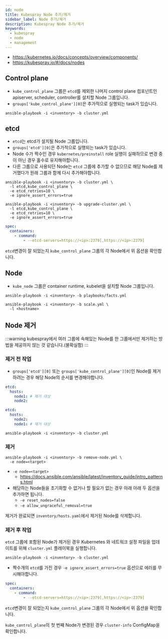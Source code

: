```yaml
---
id: node
title: Kubespray Node 추가/제거
sidebar_label: Node 추가/제거
description: Kubespray Node 추가/제거
keywords:
  - kubespray
  - node
  - management
---
```


- https://kubernetes.io/docs/concepts/overview/components/
- https://kubespray.io/#/docs/nodes

## Control plane

- `kube_control_plane` 그룹은 `etcd`를 제외한 나머지 control plane 컴포넌트인 apiserver, scheduler, controller를 설치할 Node 그룹입니다.
- `groups['kube_control_plane'][0]`은 추가적으로 실행되는 task가 있습니다.

```shell
ansible-playbook -i <inventory> -b cluster.yml
```

## etcd

- `etcd`는 etcd가 설치될 Node 그룹입니다.
- `groups['etcd'][0]`은 추가적으로 실행되는 task가 있습니다.
- Node 수가 짝수인 경우 `kubernetes/preinstall` role 실행이 실패하므로 변경 중이 아닌 경우 홀수로 유지해야합니다.
- 다른 그룹으로 사용되던 Node는 `etcd` 그룹에 추가할 수 없으므로 해당 Node를 제거했다가 원래 그룹과 함께 다시 추가해야합니다.

```shell
ansible-playbook -i <inventory> -b cluster.yml \
  -l etcd,kube_control_plane \
  -e etcd_retries=10 \
  -e ignore_assert_errors=true
```

```shell
ansible-playbook -i <inventory> -b upgrade-cluster.yml \
  -l etcd,kube_control_plane \
  -e etcd_retries=10 \
  -e ignore_assert_errors=true
```

```yaml title="/etc/kubernetes/manifests/kube-apiserver.yaml"
spec:
  containers:
    - command:
        - --etcd-servers=https://<ip>:2379[,https://<ip>:2379]
```

`etcd`변경이 잘 되었는지 `kube_control_plane` 그룹의 각 Node에서 위 옵션을 확인합니다.

## Node

- `kube_node` 그룹은 container runtime, kubelet을 설치할 Node 그룹입니다.

```shell
ansible-playbook -i <inventory> -b playbooks/facts.yml
```

```shell
ansible-playbook -i <inventory> -b scale.yml \
  -l <hostname>
```

## Node 제거

:::warning
kubespray에서 여러 그룹에 속해있는 Node를 한 그룹에서만 제거하는 방법을 제공하지 않는 것 같습니다.(불확실함)
:::

### 제거 전 작업

- `groups['etcd'][0]` 또는 `groups['kube_control_plane'][0]`인 Node를 제거하려는 경우 해당 Node의 순서를 변경해야합니다.

```yaml title="inventory/hosts.yaml"
etcd:
  hosts:
    node1: # 제거 대상
    node2:
```

```yaml title="inventory/hosts.yaml"
etcd:
  hosts:
    node2:
    node1: # 제거 대상
```

```shell
ansible-playbook -i <inventory> -b cluster.yml
```

### 제거

```shell
ansible-playbook -i <inventory> -b remove-node.yml \
  -e node=<target>
```

- `-e node=<target>`
  - https://docs.ansible.com/ansible/latest/inventory_guide/intro_patterns.html
- 해당하는 Node들을 초기화할 수 없거나 할 필요가 없는 경우 아래 아래 두 옵션을 추가하면 됩니다.
  - `-e reset_nodes=false`
  - `-e allow_ungraceful_removal=true`

제거가 완료되면 `inventory/hosts.yaml`에서 제거된 Node를 삭제합니다.

### 제거 후 작업

`etcd` 그룹에 포함된 Node가 제거된 경우 Kubernetes 와 네트워크 설정 파일을 업데이트를 위해 `cluster.yml` 플레이북을 실행합니다.

```shell
ansible-playbook -i <inventory> -b cluster.yml
```

- 짝수개의 `etcd`를 가진 경우 `-e ignore_assert_errors=true` 옵션으로 에러를 무시해야합니다.

```yaml title="/etc/kubernetes/manifests/kube-apiserver.yaml"
spec:
  containers:
    - command:
        - --etcd-servers=https://<ip>:2379[,https://<ip>:2379]
```

`etcd`변경이 잘 되었는지 `kube_control_plane` 그룹의 각 Node에서 위 옵션을 확인합니다.

`kube_control_plane`의 첫 번째 Node가 변경된 경우 `cluster-info` ConfigMap을 확인합니다.
